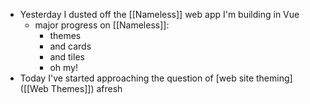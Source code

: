 - Yesterday I dusted off the [[Nameless]] web app I'm building in Vue
    - major progress on [[Nameless]]:
        - themes
        - and cards
        - and tiles
        - oh my!
- Today I've started approaching the question of [web site theming]([[Web Themes]]) afresh
